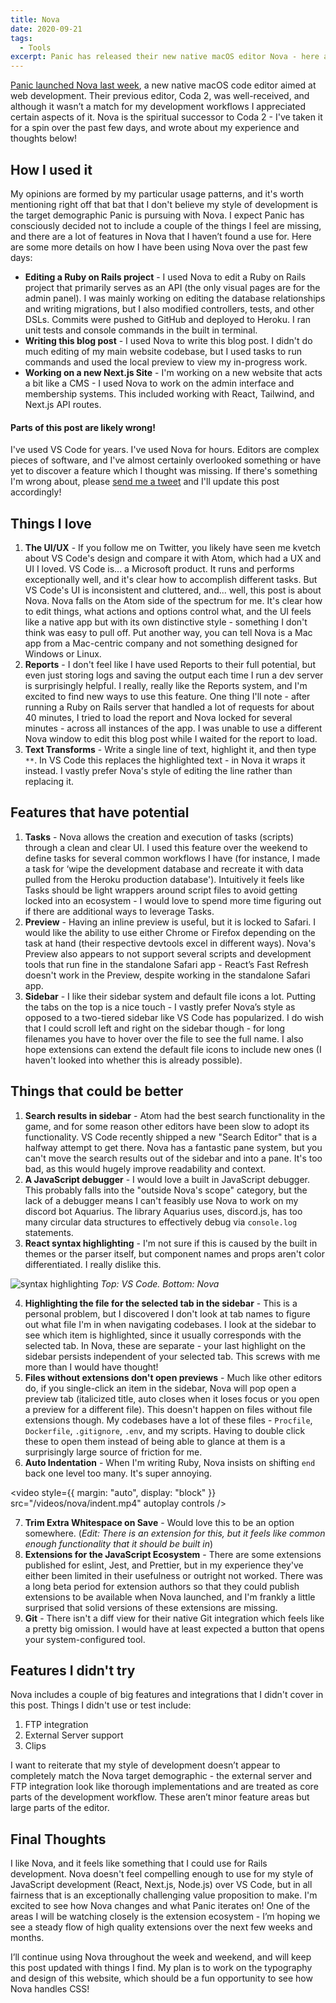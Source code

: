 ```yaml
---
title: Nova
date: 2020-09-21
tags:
  - Tools
excerpt: Panic has released their new native macOS editor Nova - here are my thoughts after trying it out for a few days!
---
```


[Panic launched Nova last week](https://nova.app), a new native macOS code editor aimed at web development. Their previous editor, Coda 2, was well-received, and although it wasn’t a match for my development workflows I appreciated certain aspects of it. Nova is the spiritual successor to Coda 2 - I've taken it for a spin over the past few days, and wrote about my experience and thoughts below!

## How I used it

My opinions are formed by my particular usage patterns, and it's worth mentioning right off that bat that I don't believe my style of development is the target demographic Panic is pursuing with Nova. I expect Panic has consciously decided not to include a couple of the things I feel are missing, and there are a lot of features in Nova that I haven’t found a use for. Here are some more details on how I have been using Nova over the past few days:

- **Editing a Ruby on Rails project** - I used Nova to edit a Ruby on Rails project that primarily serves as an API (the only visual pages are for the admin panel). I was mainly working on editing the database relationships and writing migrations, but I also modified controllers, tests, and other DSLs. Commits were pushed to GitHub and deployed to Heroku. I ran unit tests and console commands in the built in terminal.
- **Writing this blog post** - I used Nova to write this blog post. I didn't do much editing of my main website codebase, but I used tasks to run commands and used the local preview to view my in-progress work.
- **Working on a new Next.js Site** - I'm working on a new website that acts a bit like a CMS - I used Nova to work on the admin interface and membership systems. This included working with React, Tailwind, and Next.js API routes.

#### Parts of this post are likely wrong!

I've used VS Code for years. I've used Nova for hours. Editors are complex pieces of software, and I've almost certainly overlooked something or have yet to discover a feature which I thought was missing. If there's something I'm wrong about, please [send me a tweet](https://twitter.com/ianmitchel1) and I'll update this post accordingly!

## Things I love

1. **The UI/UX** - If you follow me on Twitter, you likely have seen me kvetch about VS Code's design and compare it with Atom, which had a UX and UI I loved. VS Code is... a Microsoft product. It runs and performs exceptionally well, and it's clear how to accomplish different tasks. But VS Code's UI is inconsistent and cluttered, and... well, this post is about Nova. Nova falls on the Atom side of the spectrum for me. It's clear how to edit things, what actions and options control what, and the UI feels like a native app but with its own distinctive style - something I don't think was easy to pull off. Put another way, you can tell Nova is a Mac app from a Mac-centric company and not something designed for Windows or Linux.
2. **Reports** - I don't feel like I have used Reports to their full potential, but even just storing logs and saving the output each time I run a dev server is surprisingly helpful. I really, really like the Reports system, and I'm excited to find new ways to use this feature. One thing I'll note - after running a Ruby on Rails server that handled a lot of requests for about 40 minutes, I tried to load the report and Nova locked for several minutes - across all instances of the app. I was unable to use a different Nova window to edit this blog post while I waited for the report to load.
3. **Text Transforms** - Write a single line of text, highlight it, and then type `**`. In VS Code this replaces the highlighted text - in Nova it wraps it instead. I vastly prefer Nova's style of editing the line rather than replacing it.

## Features that have potential

1. **Tasks** - Nova allows the creation and execution of tasks (scripts) through a clean and clear UI. I used this feature over the weekend to define tasks for several common workflows I have (for instance, I made a task for ‘wipe the development database and recreate it with data pulled from the Heroku production database'). Intuitively it feels like Tasks should be light wrappers around script files to avoid getting locked into an ecosystem - I would love to spend more time figuring out if there are additional ways to leverage Tasks.
2. **Preview** - Having an inline preview is useful, but it is locked to Safari. I would like the ability to use either Chrome or Firefox depending on the task at hand (their respective devtools excel in different ways). Nova's Preview also appears to not support several scripts and development tools that run fine in the standalone Safari app - React’s Fast Refresh doesn't work in the Preview, despite working in the standalone Safari app.
3. **Sidebar** - I like their sidebar system and default file icons a lot. Putting the tabs on the top is a nice touch - I vastly prefer Nova’s style as opposed to a two-tiered sidebar like VS Code has popularized. I do wish that I could scroll left and right on the sidebar though - for long filenames you have to hover over the file to see the full name. I also hope extensions can extend the default file icons to include new ones (I haven't looked into whether this is already possible).

## Things that could be better

1. **Search results in sidebar** - Atom had the best search functionality in the game, and for some reason other editors have been slow to adopt its functionality. VS Code recently shipped a new "Search Editor" that is a halfway attempt to get there. Nova has a fantastic pane system, but you can't move the search results out of the sidebar and into a pane. It's too bad, as this would hugely improve readability and context.
2. **A JavaScript debugger** - I would love a built in JavaScript debugger. This probably falls into the "outside Nova's scope" category, but the lack of a debugger means I can't feasibly use Nova to work on my discord bot Aquarius. The library Aquarius uses, discord.js, has too many circular data structures to effectively debug via `console.log` statements.
3. **React syntax highlighting** - I'm not sure if this is caused by the built in themes or the parser itself, but component names and props aren't color differentiated. I really dislike this.

![syntax highlighting](/images/posts/nova_highlighting.png)
_Top: VS Code. Bottom: Nova_

4. **Highlighting the file for the selected tab in the sidebar** - This is a personal problem, but I discovered I don't look at tab names to figure out what file I'm in when navigating codebases. I look at the sidebar to see which item is highlighted, since it usually corresponds with the selected tab. In Nova, these are separate - your last highlight on the sidebar persists independent of your selected tab. This screws with me more than I would have thought!
5. **Files without extensions don't open previews** - Much like other editors do, if you single-click an item in the sidebar, Nova will pop open a preview tab (italicized title, auto closes when it loses focus or you open a preview for a different file). This doesn't happen on files without file extensions though. My codebases have a lot of these files - `Procfile`, `Dockerfile`, `.gitignore`, `.env`, and my scripts. Having to double click these to open them instead of being able to glance at them is a surprisingly large source of friction for me.
6. **Auto Indentation** - When I'm writing Ruby, Nova insists on shifting `end` back one level too many. It's super annoying.

<video
  style={{ margin: "auto", display: "block" }}
  src="/videos/nova/indent.mp4"
  autoplay
  controls
/>

7. **Trim Extra Whitespace on Save** - Would love this to be an option somewhere. (_Edit: There is an extension for this, but it feels like common enough functionality that it should be built in_)
8. **Extensions for the JavaScript Ecosystem** - There are some extensions published for eslint, Jest, and Prettier, but in my experience they've either been limited in their usefulness or outright not worked. There was a long beta period for extension authors so that they could publish extensions to be available when Nova launched, and I'm frankly a little surprised that solid versions of these extensions are missing.
9. **Git** - There isn't a diff view for their native Git integration which feels like a pretty big omission. I would have at least expected a button that opens your system-configured tool.

## Features I didn't try

Nova includes a couple of big features and integrations that I didn't cover in this post. Things I didn't use or test include:

1. FTP integration
2. External Server support
3. Clips

I want to reiterate that my style of development doesn’t appear to completely match the Nova target demographic - the external server and FTP integration look like thorough implementations and are treated as core parts of the development workflow. These aren’t minor feature areas but large parts of the editor.

## Final Thoughts

I like Nova, and it feels like something that I could use for Rails development. Nova doesn't feel compelling enough to use for my style of JavaScript development (React, Next.js, Node.js) over VS Code, but in all fairness that is an exceptionally challenging value proposition to make. I'm excited to see how Nova changes and what Panic iterates on! One of the areas I will be watching closely is the extension ecosystem - I’m hoping we see a steady flow of high quality extensions over the next few weeks and months.

I’ll continue using Nova throughout the week and weekend, and will keep this post updated with things I find. My plan is to work on the typography and design of this website, which should be a fun opportunity to see how Nova handles CSS!
